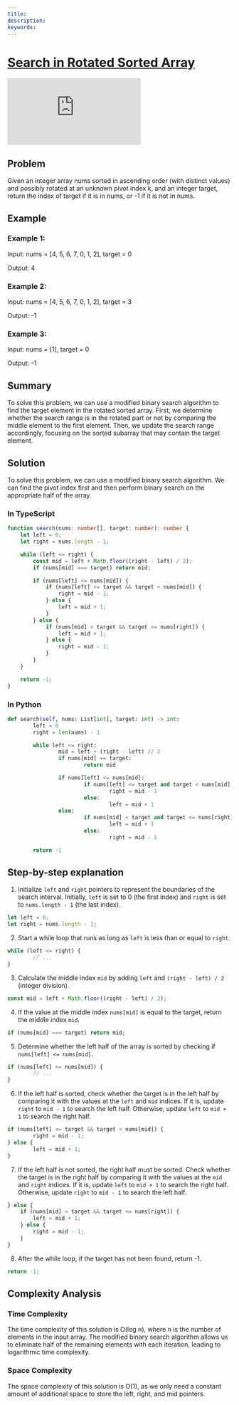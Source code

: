 ```yaml
---
title:
description:
keywords:
---
```



# [Search in Rotated Sorted Array](https://leetcode.com/problems/search-in-rotated-sorted-array/) <DifficultyChip difficulty="medium" />

<div className="iframe-container">
	<iframe className="responsive-iframe" src="https://www.youtube.com/embed/U8XENwh8Oy8"
					title="YouTube video player" frameBorder="0"
					allow="accelerometer; autoplay; clipboard-write; encrypted-media; gyroscope; picture-in-picture"
					allowFullScreen></iframe>
</div>

## Problem

Given an integer array nums sorted in ascending order (with distinct values) and possibly rotated at an unknown pivot index k, and an integer target, return the index of target if it is in nums, or -1 if it is not in nums.

## Example

### Example 1:

Input: nums = [4, 5, 6, 7, 0, 1, 2], target = 0

Output: 4

### Example 2:

Input: nums = [4, 5, 6, 7, 0, 1, 2], target = 3

Output: -1

### Example 3:

Input: nums = [1], target = 0

Output: -1

## Summary

To solve this problem, we can use a modified binary search algorithm to find the target element in the rotated sorted array. First, we determine whether the search range is in the rotated part or not by comparing the middle element to the first element. Then, we update the search range accordingly, focusing on the sorted subarray that may contain the target element.

## Solution

To solve this problem, we can use a modified binary search algorithm. We can find the pivot index first and then perform binary search on the appropriate half of the array.

### In TypeScript

```typescript
function search(nums: number[], target: number): number {
    let left = 0;
    let right = nums.length - 1;

    while (left <= right) {
        const mid = left + Math.floor((right - left) / 2);
        if (nums[mid] === target) return mid;

        if (nums[left] <= nums[mid]) {
            if (nums[left] <= target && target < nums[mid]) {
                right = mid - 1;
            } else {
                left = mid + 1;
            }
        } else {
            if (nums[mid] < target && target <= nums[right]) {
                left = mid + 1;
            } else {
                right = mid - 1;
            }
        }
    }

    return -1;
}
```

### In Python

```python
def search(self, nums: List[int], target: int) -> int:
		left = 0
		right = len(nums) - 1

		while left <= right:
				mid = left + (right - left) // 2
				if nums[mid] == target:
						return mid

				if nums[left] <= nums[mid]:
						if nums[left] <= target and target < nums[mid]:
								right = mid - 1
						else:
								left = mid + 1
				else:
						if nums[mid] < target and target <= nums[right]:
								left = mid + 1
						else:
								right = mid - 1

		return -1
```

## Step-by-step explanation

1. Initialize `left` and `right` pointers to represent the boundaries of the search interval. Initially, `left` is set to 0 (the first index) and `right` is set to `nums.length - 1` (the last index).

```typescript
let left = 0;
let right = nums.length - 1;
```

2. Start a while loop that runs as long as `left` is less than or equal to `right`.

```typescript
while (left <= right) {
		// ...
}
```

3. Calculate the middle index `mid` by adding `left` and `(right - left) / 2` (integer division).

```typescript
const mid = left + Math.floor((right - left) / 2);
```

4. If the value at the middle index `nums[mid]` is equal to the target, return the middle index `mid`.

```typescript
if (nums[mid] === target) return mid;
```

5. Determine whether the left half of the array is sorted by checking if `nums[left] <= nums[mid]`.

```typescript
if (nums[left] <= nums[mid]) {
		// ...
}
```

6. If the left half is sorted, check whether the target is in the left half by comparing it with the values at the `left` and `mid` indices. If it is, update `right` to `mid - 1` to search the left half. Otherwise, update `left` to `mid + 1` to search the right half.

```typescript
if (nums[left] <= target && target < nums[mid]) {
		right = mid - 1;
} else {
		left = mid + 1;
}
```

7. If the left half is not sorted, the right half must be sorted. Check whether the target is in the right half by comparing it with the values at the `mid` and `right` indices. If it is, update `left` to `mid + 1` to search the right half. Otherwise, update `right` to `mid - 1` to search the left half.

```typescript
} else {
    if (nums[mid] < target && target <= nums[right]) {
        left = mid + 1;
    } else {
        right = mid - 1;
    }
}
```

8. After the while loop, if the target has not been found, return -1.

```typescript
return -1;
```

## Complexity Analysis

### Time Complexity

The time complexity of this solution is O(log n), where n is the number of elements in the input array. The modified binary search algorithm allows us to eliminate half of the remaining elements with each iteration, leading to logarithmic time complexity.

### Space Complexity

The space complexity of this solution is O(1), as we only need a constant amount of additional space to store the left, right, and mid pointers.
